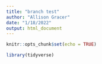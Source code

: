 ```yaml
---
title: "branch test"
author: "Allison Gracer"
date: "1/18/2022"
output: html_document
---
```


```r
knitr::opts_chunk$set(echo = TRUE)

library(tidyverse)
```

